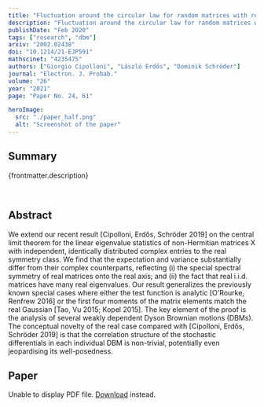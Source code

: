 ```yaml
---
title: "Fluctuation around the circular law for random matrices with real entries"
description: "Fluctuation around the circular law for random matrices with real entries"
publishDate: "Feb 2020"
tags: ["research", "dbm"]
arxiv: "2002.02438"
doi: "10.1214/21-EJP591"
mathscinet: "4235475"
authors: ["Giorgio Cipolloni", "László Erdős", "Dominik Schröder"]
journal: "Electron. J. Probab."
volume: "26"
year: "2021"
page: "Paper No. 24, 61"

heroImage:
  src: "./paper_half.png"
  alt: "Screenshot of the paper"
---
```



## Summary

{frontmatter.description}

<br />

## Abstract

We extend our recent result [Cipolloni, Erdős, Schröder 2019] on the central limit theorem for the linear eigenvalue statistics of non-Hermitian matrices X with independent, identically distributed complex entries to the real symmetry class. We find that the expectation and variance substantially differ from their complex counterparts, reflecting (i) the special spectral symmetry of real matrices onto the real axis; and (ii) the fact that real i.i.d. matrices have many real eigenvalues. Our result generalizes the previously known special cases where either the test function is analytic [O'Rourke, Renfrew 2016] or the first four moments of the matrix elements match the real Gaussian [Tao, Vu 2015; Kopel 2015]. The key element of the proof is the analysis of several weakly dependent Dyson Brownian motions (DBMs). The conceptual novelty of the real case compared with [Cipolloni, Erdős, Schröder 2019] is that the correlation structure of the stochastic differentials in each individual DBM is non-trivial, potentially even jeopardising its well-posedness.

## Paper

<object data={paper} type="application/pdf" width="100%" height="800px">
	<p>
		Unable to display PDF file.
		<a href={`https://arxiv.com/pdf/${frontmatter.arxiv}.pdf`}>Download</a>
		instead.
	</p>
</object>
